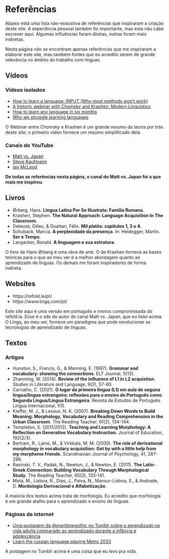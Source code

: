 # Referências

Abaixo está uma lista não-exaustiva de referências que inspiraram a criação deste site. A experiência pessoal também foi importante, mas esta não cabe escrever aqui. Algumas influências foram diretas, outras foram mais indiretas.

Nesta página não se encontram apenas referências que me inspiraram a elaborar este site, mas também fontes que eu acredito serem de grande relevância no âmbito do trabalho com línguas. 

## Vídeos

### Vídeos isolados

- [How to learn a language: INPUT (Why most methods won't work)](https://youtu.be/J_EQDtpYSNM)
- [A historic webinar with Chomsky and Krashen: Modern Linguistics](https://www.youtube.com/watch?v=uLBMtL4JuRM)
- [How to learn any language in six months](https://youtu.be/d0yGdNEWdn0)
- [Why we struggle learning languages](https://www.youtube.com/watch?v=iBMfg4WkKL8)

O Webinar entre Chomsky e Krashen é um grande resumo da teoria por trás deste site; o primeiro vídeo fornece um resumo simplificado dela.

### Canais do YouTube

- [Matt vs. Japan](https://www.youtube.com/@mattvsjapan)
- [Steve Kaufmann](https://www.youtube.com/@Thelinguist)
- [Ian McLeod](https://www.youtube.com/@lamontmcleod)

**De todas as referências nesta página, o canal do Matt vs. Japan foi a que mais me inspirou.**

## Livros

- Ørberg, Hans. **Lingua Latina Per Se Illustrata: Familia Romana.**
- Krashen, Stephen. **The Natural Approach: Language Acquisition In The Classroom.**
- Deleuze, Gilles, & Guattari, Félix. **Mil platôs: capítulos 1, 3 e 4.**
- Schuback, Marcia. **A perplexidade da presença**. _In_: Heidegger, Martin. **Ser e Tempo**.
- Langacker, Ronald. **A linguagem e sua estrutura**.

O livro de Hans Ørberg é uma obra de arte. O de Krashen fornece as bases teóricas para o que ao meu ver é a melhor abordagem quanto ao aprendizado de línguas. Os demais me foram inspiradores de forma indireta.

## Websites

- https://refold.la/pt/
- https://www.lingq.com/pt/

Este site aqui é uma versão em português e menos compromissada do refold.la. Esse é o site do autor do canal Matt vs. Japan, que eu listei acima. O Lingq, ao meu ver, fornece um paradigma que pode revolucionar as tecnologias de aprendizado de línguas. 

## Textos

### Artigos
- Hunston, S., Francis, G., & Manning, E. (1997). **Grammar and vocabulary: showing the connections**. ELT Journal, 5(13).
- Zhanming, W. (2014). **Review of the influence of L1 in L2 acquistion**. Studies in Literature and Language, 9(2), 57-60.
- Carvalho, C. (2021). **O lugar da primeira língua (L1) em aula de seguna língua/língua estrangeira: reflexões para o ensino de Português como Segunda Língua/Língua Estrangeira**. Revista de Estudos de Português Língua Internacional, 1(1).
- Kieffer, M. J., & Lesaux, N. K. (2007). **Breaking Down Words to Build Meaning: Morphology, Vocabulary and Reading Comprehension in the Urban Classroom**. The Reading Teacher, 61(2), 134-144.
- Templeton, S. (2011/2012). **Teaching and Learning Morphology: A Reflection on Generative Vocabulary Instruction**. Journal of Education, 192(2/3).
- Bertram, R., Laine, M., & Virkkala, M. M. (2000). **The role of derivational morphology in vocabulary acquisition: Get by with a little help from my morpheme friends.** Scandinavian Journal of Psychology, 41, 287-296.
- Rasinski, T. V., Padak, N., Newton, J., & Newton, E. (2011). **The Latin-Greek Connection: Building Vocabulary Through Morphological Study**. The Reading Teacher, 65(2), 133-141.
- Mota, M., Lisboa, R., Dias, J., Paiva, N., Mansur-Lisboa, S., & Andrade, D. **Mordologia Derivacional e Alfabetização**.

A maioria dos textos acima trata de morfologia. Eu acredito que morfologia é um grande atalho para o aprendizado e ensino de línguas.

### Páginas da internet

- [Uma postagem de @maritimegothic no Tumblr sobre o aprendizado na vida adulta comparado ao aprendizado durante a infância e adolescência](https://www.tumblr.com/maritimegothic/158417525941/i-think-a-big-thing-that-disconcerts-adults-about)
- [Learn the russian language playing Metro 2033](https://learntherussianlanguage.com/metro-2033/)

A postagem no Tumblr acima é uma coisa que eu levo pra vida.
